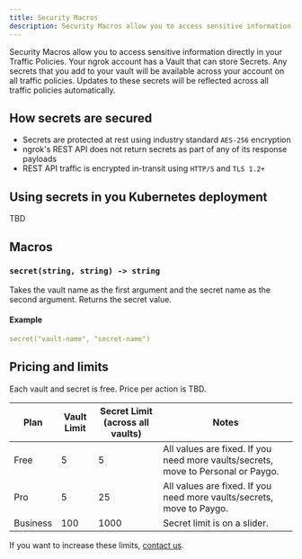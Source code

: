 ```yaml
---
title: Security Macros
description: Security Macros allow you to access sensitive information directly in your Traffic Policies. 
---
```


Security Macros allow you to access sensitive information directly in your Traffic Policies. Your ngrok account has a Vault that can store Secrets. Any secrets that you add to your vault will be available across your account on all traffic policies. Updates to these secrets will be reflected across all traffic policies automatically.

## How secrets are secured

- Secrets are protected at rest using industry standard `AES-256` encryption
- ngrok's REST API does not return secrets as part of any of its response payloads
- REST API traffic is encrypted in-transit using `HTTP/S` and `TLS 1.2+`

## Using secrets in you Kubernetes deployment

TBD

## Macros

### `secret(string, string) -> string`

Takes the vault name as the first argument and the secret name as the second argument. Returns the secret value.

#### Example

```yaml
secret("vault-name", "secret-name")
```

## Pricing and limits

Each vault and secret is free. Price per action is TBD.

| Plan     | Vault Limit     | Secret Limit (across all vaults) | Notes                                                                             |
| -------- | --------------- | -------------------------------- | --------------------------------------------------------------------------------- |
| Free     | 5  | 5    | All values are fixed. If you need more vaults/secrets, move to Personal or Paygo. |
| Pro      | 5              | 25                              | All values are fixed. If you need more vaults/secrets, move to Paygo. |
| Business | 100             | 1000                             | Secret limit is on a slider.                                                      |

If you want to increase these limits, [contact us](mailto:support@ngrok.com).
